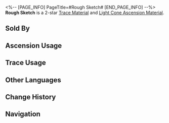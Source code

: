 <%-- [PAGE_INFO]
PageTitle=#Rough Sketch#
[END_PAGE_INFO] --%>
{{Item Infobox
|id          = 110201
|image       = Item Rough Sketch.png{{subst:void|<!--$UPLOAD:<<SpriteOutput/ItemFigures/110201.png>-<Item Rough Sketch.png>-<Item Icons>>-->}}
|type        = Trace Material
|type2       = Light Cone Ascension Material
|invCategory = Upgrade Materials
|rarity      = 2
|effect      = 
|description = The character design draft for Clockie, where a few pen strokes already gave the dream a shape. Used to level up Traces slightly for {{Color|h|Erudition}} characters.
|source1     = [[Calyx (Crimson): Bud of Erudition (Penacony Grand Theater)]]
|source2     = [[Embers Exchange]]
|source3     = [[Omni-Synthesizer]] &mdash; Material Exchange
}}
{{Description|Various original sketches of Clockie are widely circulated on Penacony. Exactly who captured the fleeting spark of inspiration and rang the first sound of "tick-tock" on the canvas?<br /><br />''"Tick-tock! You... can see me?"''}}
'''Rough Sketch''' is a 2-star [[Trace Material]] and [[Light Cone Ascension Material]].

==Sold By==
{{Shop Availability}}

==Ascension Usage==
{{Ascension Usage}}

==Trace Usage==
{{Trace Usage}}

==Other Languages==
{{Other Languages
|en   = Rough Sketch
|zhs  = 凌乱草图
|zht  = 凌亂草圖
|ja   = ラフスケッチ
|ko   = 거친 스케치
|es   = Bosquejo
|fr   = Esquisse rudimentaire
|ru   = Грубый эскиз
|th   = Rough Sketch
|vi   = Bản Phác Thảo Lộn Xộn
|de   = Grobe Skizze
|id   = Rough Sketch
|pt   = Esboço
}}

==Change History==
{{Change History|2.3}}

==Navigation==
{{Upgrade Material Navbox}}